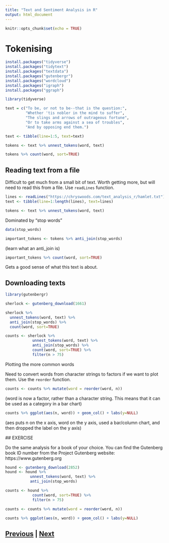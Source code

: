 ```yaml
---
title: "Text and Sentiment Analysis in R"
output: html_document
---
```


```r
knitr::opts_chunk$set(echo = TRUE)
```

# Tokenising

```r
install.packages("tidyverse")
install.packages("tidytext")
install.packages("textdata")
install.packages("gutenbergr")
install.packages("wordcloud")
install.packages("igraph")
install.packages("ggraph")
```

```r
library(tidyverse)
```

```r
text = c("To be, or not to be--that is the question:",
         "Whether 'tis nobler in the mind to suffer",
         "The slings and arrows of outrageous fortune",
         "Or to take arms against a sea of troubles",
         "And by opposing end them.")
```

```r
text <- tibble(line=1:5, text=text)
```

```r
tokens <- text %>% unnest_tokens(word, text)
```

```r
tokens %>% count(word, sort=TRUE)
```

## Reading text from a file

Difficult to get much from a small bit of text. Worth getting more, but will
need to read this from a file. Use `readLines` function.

```r
lines <- readLines("https://chryswoods.com/text_analysis_r/hamlet.txt")
text <- tibble(line=1:length(lines), text=lines)
```

```r
tokens <- text %>% unnest_tokens(word, text)
```

Dominated by "stop words"

```r
data(stop_words)
```

```r
important_tokens <- tokens %>% anti_join(stop_words)
```

(learn what an anti_join is)

```r
important_tokens %>% count(word, sort=TRUE)
```

Gets a good sense of what this text is about.


## Downloading texts

```r
library(gutenbergr)
```

```r
sherlock <- gutenberg_download(1661)
```

```r
sherlock %>% 
  unnest_tokens(word, text) %>%
  anti_join(stop_words) %>% 
  count(word, sort=TRUE)
```

```r
counts <- sherlock %>% 
            unnest_tokens(word, text) %>% 
            anti_join(stop_words) %>% 
            count(word, sort=TRUE) %>%
            filter(n > 75)
```

Plotting the more common words

Need to convert words from character strings to factors if we want to plot them.
Use the `reorder` function.

```r
counts <- counts %>% mutate(word = reorder(word, n))
```

(word is now a factor, rather than a character string. This means that it can be used
as a category in a bar chart)

```r
counts %>% ggplot(aes(n, word)) + geom_col() + labs(y=NULL)
```

(aes puts n on the x axis, word on the y axis, used a bar/column chart, and then
dropped the label on the y axis)

## EXERCISE

Do the same analysis for a book of your choice. You can find the Gutenberg book ID number
from the Project Gutenberg website: https://www.gutenberg.org

```r
hound <- gutenberg_download(2852)
hound <- hound %>% 
           unnest_tokens(word, text) %>%
           anti_join(stop_words)

counts <- hound %>% 
            count(word, sort=TRUE) %>%
            filter(n > 75)

counts <- counts %>% mutate(word = reorder(word, n))

counts %>% ggplot(aes(n, word)) + geom_col() + labs(y=NULL)
```

## [Previous](index.html) | [Next](sentiment.html)


